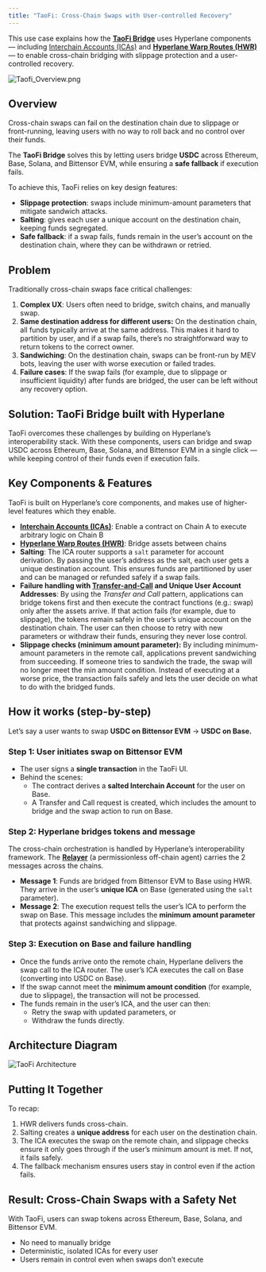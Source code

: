 ```yaml
---
title: "TaoFi: Cross-Chain Swaps with User-controlled Recovery"
---
```


This use case explains how the [**TaoFi Bridge**](https://www.taofi.com/bridge) uses Hyperlane components — including [Interchain Accounts (ICAs)](/docs/applications/interchain-account/overview) and [**Hyperlane Warp Routes (HWR)**](/docs/applications/warp-routes/overview) — to enable cross-chain bridging with slippage protection and a user-controlled recovery.

![Taofi_Overview.png](/images/docs/applications/taofi-overview.png)

## Overview

Cross-chain swaps can fail on the destination chain due to slippage or front-running, leaving users with no way to roll back and no control over their funds.

The **TaoFi Bridge** solves this by letting users bridge **USDC** across Ethereum, Base, Solana, and Bittensor EVM, while ensuring a **safe fallback** if execution fails.

To achieve this, TaoFi relies on key design features:

- **Slippage protection**: swaps include minimum-amount parameters that mitigate sandwich attacks.
- **Salting**: gives each user a unique account on the destination chain, keeping funds segregated.
- **Safe fallback**: if a swap fails, funds remain in the user’s account on the destination chain, where they can be withdrawn or retried.

## Problem

Traditionally cross-chain swaps face critical challenges:

1. **Complex UX**: Users often need to bridge, switch chains, and manually swap.
2. **Same destination address for different users:** On the destination chain, all funds typically arrive at the same address. This makes it hard to partition by user, and if a swap fails, there’s no straightforward way to return tokens to the correct owner.
3. **Sandwiching**: On the destination chain, swaps can be front-run by MEV bots, leaving the user with worse execution or failed trades.
4. **Failure cases**: If the swap fails (for example, due to slippage or insufficient liquidity) after funds are bridged, the user can be left without any recovery option.

## Solution: TaoFi Bridge built with Hyperlane

TaoFi overcomes these challenges by building on Hyperlane’s interoperability stack. With these components, users can bridge and swap USDC across Ethereum, Base, Solana, and Bittensor EVM in a single click — while keeping control of their funds even if execution fails.

## Key Components & Features

TaoFi is built on Hyperlane’s core components, and makes use of higher-level features which they enable.

- [**Interchain Accounts (ICAs)**](/docs/applications/interchain-account): Enable a contract on Chain A to execute arbitrary logic on Chain B
- [**Hyperlane Warp Routes (HWR)**](/docs/applications/warp-routes/overview): Bridge assets between chains
- **Salting**: The ICA router supports a `salt` parameter for account derivation. By passing the user’s address as the salt, each user gets a unique destination account. This ensures funds are partitioned by user and can be managed or refunded safely if a swap fails.
- **Failure handling with [Transfer-and-Call](/docs/guides/warp-routes/evm/transfer-and-call-pattern) and Unique User Account Addresses**: By using the _Transfer and Call_ pattern, applications can bridge tokens first and then execute the contract functions (e.g.: swap) only after the assets arrive. If that action fails (for example, due to slippage), the tokens remain safely in the user’s unique account on the destination chain. The user can then choose to retry with new parameters or withdraw their funds, ensuring they never lose control.
- **Slippage checks (minimum amount parameter):** By including minimum-amount parameters in the remote call, applications prevent sandwiching from succeeding. If someone tries to sandwich the trade, the swap will no longer meet the min amount condition. Instead of executing at a worse price, the transaction fails safely and lets the user decide on what to do with the bridged funds.

## How it works (step-by-step)

Let’s say a user wants to swap **USDC on Bittensor EVM** → **USDC on Base.**

### Step 1: User initiates swap on **Bittensor EVM**

- The user signs a **single transaction** in the TaoFi UI.
- Behind the scenes:
  - The contract derives a **salted Interchain Account** for the user on Base.
  - A Transfer and Call request is created, which includes the amount to bridge and the swap action to run on Base.

### Step 2: Hyperlane bridges tokens and message

The cross-chain orchestration is handled by Hyperlane’s interoperability framework. The [**Relayer**](/docs/protocol/agents/relayer) (a permissionless off-chain agent) carries the 2 messages across the chains.

- **Message 1**: Funds are bridged from Bittensor EVM to Base using HWR. They arrive in the user’s **unique ICA** on Base (generated using the `salt` parameter).
- **Message 2**: The execution request tells the user’s ICA to perform the swap on Base. This message includes the **minimum amount parameter** that protects against sandwiching and slippage.

### Step 3: Execution on Base and failure handling

- Once the funds arrive onto the remote chain, Hyperlane delivers the swap call to the ICA router. The user’s ICA executes the call on Base (converting into USDC on Base).
- If the swap cannot meet the **minimum amount condition** (for example, due to slippage), the transaction will not be processed.
- The funds remain in the user’s ICA, and the user can then:
  - Retry the swap with updated parameters, or
  - Withdraw the funds directly.

## Architecture Diagram

![TaoFi Architecture](/images/docs/applications/taofi-architecture.png)

## Putting It Together

To recap:

1. HWR delivers funds cross-chain.
2. Salting creates a **unique address** for each user on the destination chain.
3. The ICA executes the swap on the remote chain, and slippage checks ensure it only goes through if the user’s minimum amount is met. If not, it fails safely.
4. The fallback mechanism ensures users stay in control even if the action fails.

## Result: Cross-Chain Swaps with a Safety Net

With TaoFi, users can swap tokens across Ethereum, Base, Solana, and Bittensor EVM.

- No need to manually bridge
- Deterministic, isolated ICAs for every user
- Users remain in control even when swaps don’t execute

